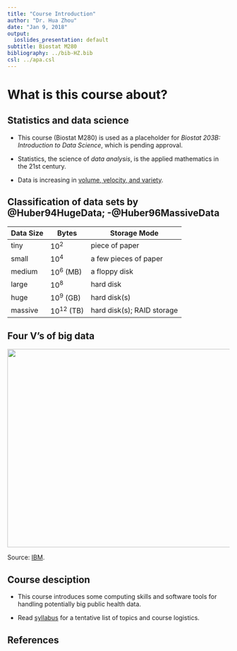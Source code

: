 ```yaml
---
title: "Course Introduction"
author: "Dr. Hua Zhou"
date: "Jan 9, 2018"
output:
  ioslides_presentation: default
subtitle: Biostat M280
bibliography: ../bib-HZ.bib
csl: ../apa.csl
---
```

<!-- I could not get R Markdown's citations to work as the works cited at the
  end would not continue onto multiple slides.  If you know how to fix that, 
  please let me know. -->
$\DeclareMathOperator*{\argmin}{arg\,min}$

# What is this course about?

## Statistics and data science

- This course (Biostat M280) is used as a placeholder for _Biostat 203B: Introduction to Data Science_, which is pending approval.

- Statistics, the science of _data analysis_, is the applied mathematics in the 21st century.

- Data is increasing in [volume, velocity, and variety](http://www.forbes.com/sites/oreillymedia/2012/01/19/volume-velocity-variety-what-you-need-to-know-about-big-data/).

## Classification of data sets by @Huber94HugeData; -@Huber96MassiveData {.smaller}

| Data Size | Bytes          | Storage Mode               |
|-----------|----------------|----------------------------|
| tiny      | $10^2$         | piece of paper             |
| small     | $10^4$         | a few pieces of paper      |
| medium    | $10^6$ (MB)    | a floppy disk              |
| large     | $10^8$         | hard disk                  |
| huge      | $10^9$ (GB)    | hard disk(s)               |
| massive   | $10^{12}$ (TB) | hard disk(s); RAID storage |


## Four V's of big data

<p align="center">
  <img src="./4-Vs-of-big-data.jpg" height="450" width="700">
</p>
Source: [IBM](http://www.ibmbigdatahub.com/infographic/four-vs-big-data).

## Course desciption

- This course introduces some computing skills and software tools for handling potentially big public health data.

- Read [syllabus](http://hua-zhou.github.io/teaching/biostatm280-2018winter/syllabus.html) for a tentative list of topics and course logistics.

## References


